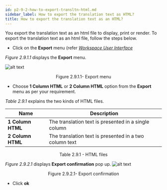 ```yaml
---
id: p2-9-2-how-to-export-transltn-html.md
sidebar_label: How to export the translation text as HTML?
title: How to export the translation text as an HTML?
---
```


You export the translation text as an html file to display, print or render. To export the translation text as an html file, follow the steps below.

-   Click on the **Export** menu (refer [_Workspace User Interface_](../../Part-1/Getting-Started/Autographa-Live-User-Interface-Overview/p1-2-2-main-wrkspace-ui.mdx)

_Figure 2.9.1.1_ displays the **Export** menu.

![alt text](../../../../static/AutographaLiveImages/Export-translation-text/export-menu-fig-2.9.1.1.jpg 'Export menu')

<div align='center' style={{ fontStyle: 'Italic' }}>
	Figure 2.9.1.1- Export menu
</div>

-   Choose **1 Column HTML** or **2 Column HTML** option from the **Export** menu as per your requirement.

_Table 2.9.1_ explains the two kinds of HTML files.

| Name              | Description                                            |
| ----------------- | ------------------------------------------------------ |
| **1 Column HTML** | The translation text is presented in a single column   |
| **2 Column HTML** | The translation text is presented in a two column text |

<div align='center' style={{ fontStyle: 'Italic' }}>
	Table 2.9.1 - HTML files
</div>

_Figure 2.9.2.1_ displays **Export confirmation** pop up.
![alt text](../../../../static/AutographaLiveImages/Export-translation-text/export-confirmation-fig-2.9.2.1.jpg 'Export confirmation')

<div align='center' style={{ fontStyle: 'Italic' }}>
	Figure 2.9.2.1- Export confirmation
</div>

-   Click **ok**
